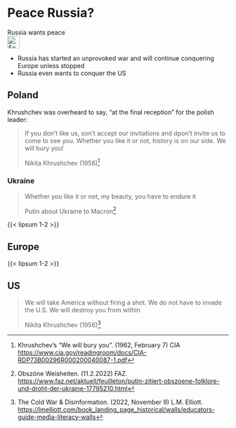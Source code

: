# Peace Russia? {#sec-peace-russia}

::: {.callout-caution title="Myth"}
Russia wants peace
[<br>![Search for topic in EUvsDisinfo](../all_common_img/EUvsDisinfo_400x240.jpg){height=2em}](https://euvsdisinfo.eu/disinformation-cases/?text=peace&sort=relevance)
:::

::: {.callout-tip title="Truth"}
- Russia has started an unprovoked war and will continue conquering Europe unless stopped
- Russia even wants to conquer the US
:::


## Poland 

Khrushchev was overheard to say, "at the final reception" for the polish leader: 

> If you don't like us, son't accept our invitations and dpon't invite us to come to see you. Whether you like it or not, history is on our side. We will bury you! 
> 
> Nikita Khrushchev (1956)[^peace-russia-1]


### Ukraine

> Whether you like it or not, my beauty, you have to endure it
>
> Putin about Ukraine to Macron[^peace-russia-2]

{{< lipsum 1-2 >}}


## Europe

{{< lipsum 1-2 >}}


## US

> We will take America without firing a shot. We do not have to invade the U.S. We will destroy you from within
>
> Nikita Khrushchev (1956)[^peace-russia-3]




[^peace-russia-1]: Khrushchev's "We will bury you". (1962, February 7) CIA [https://www.cia.gov/readingroom/docs/CIA-RDP73B00296R000200040087-1.pdf
](https://www.cia.gov/readingroom/docs/CIA-RDP73B00296R000200040087-1.pdf)

[^peace-russia-2]: Obszöne Weisheiten. (11.2.2022) FAZ. [https://www.faz.net/aktuell/feuilleton/putin-zitiert-obszoene-folklore-und-droht-der-ukraine-17795210.html](https://www.faz.net/aktuell/feuilleton/putin-zitiert-obszoene-folklore-und-droht-der-ukraine-17795210.html)  

[^peace-russia-3]: The Cold War & Disinformation. (2022, November 9) L.M. Elliott. 
[https://lmelliott.com/book_landing_page_historical/walls/educators-guide-media-literacy-walls](https://lmelliott.com/book_landing_page_historical/walls/educators-guide-media-literacy-walls)
